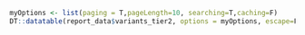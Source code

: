 
```r

myOptions <- list(paging = T,pageLength=10, searching=T,caching=F)
DT::datatable(report_data$variants_tier2, options = myOptions, escape=F, extensions = "Responsive")

```
